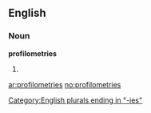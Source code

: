 ==English==

===Noun===
'''profilometries'''

# {{plural of|[[profilometry]]}}

[[Category:English plurals ending in "-ies"]]

[[ar:profilometries]]
[[no:profilometries]]
